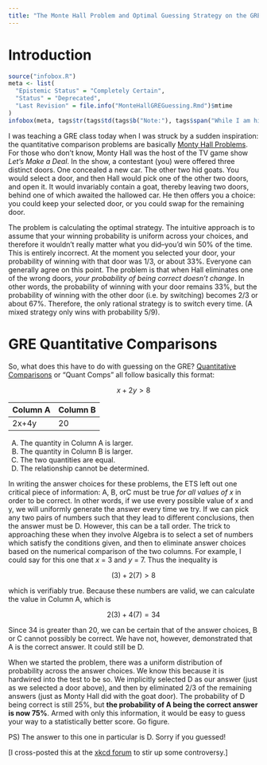 ```yaml
---
title: "The Monte Hall Problem and Optimal Guessing Strategy on the GRE"
---
```


# Introduction

```r
source("infobox.R")
meta <- list(
  "Epistemic Status" = "Completely Certain",
  "Status" = "Deprecated",
  "Last Revision" = file.info("MonteHallGREGuessing.Rmd")$mtime
)
infobox(meta, tags$tr(tags$td(tags$b("Note:"), tags$span("While I am highly certain about the credibility of this technique, I've deprecated this article because the GRE has removed quantitative comparisons from its curriculum. I am leaving the essay up because I have yet to see any other practical application of the Monte Hall Problem."), colspan=2)))
```

I was teaching a GRE class today when I was struck by a sudden inspiration: the quantitative comparison problems are basically [Monty Hall Problems](http://en.wikipedia.org/wiki/Monty_Hall_problem). For those who don't know, Monty Hall was the host of the TV game show _Let's Make a Deal_. In the show, a contestant (you) were offered three distinct doors. One concealed a new car. The other two hid goats. You would select a door, and then Hall would pick one of the other two doors, and open it. It would invariably contain a goat, thereby leaving two doors, behind one of which awaited the hallowed car. He then offers you a choice: you could keep your selected door, or you could swap for the remaining door. 

The problem is calculating the optimal strategy. The intuitive approach is to assume that your winning probability is uniform across your choices, and therefore it wouldn't really matter what you did--you'd win 50% of the time. This is entirely incorrect. At the moment you selected your door, your probability of winning with that door was 1/3, or about 33%. Everyone can generally agree on this point. The problem is that when Hall eliminates one of the wrong doors, _your probability of being correct doesn't change_. In other words, the probability of winning with your door remains 33%, but the probability of winning with the other door (i.e. by switching) becomes 2/3 or about 67%. Therefore, the only rational strategy is to switch every time. (A mixed strategy only wins with probability 5/9).

# GRE Quantitative Comparisons

So, what does this have to do with guessing on the GRE? [Quantitative Comparisons](http://www.ets.org/gre/general/prepare/sample_questions/quantitative/comparison) or "Quant Comps" all follow basically this format:

$$x + 2y > 8$$

|Column A|Column B|
|:-------|:-------|
| 2x+4y  | 20     |

A) The quantity in Column A is larger.
B) The quantity in Column B is larger.
C) The two quantities are equal.
D) The relationship cannot be determined.</pre>

In writing the answer choices for these problems, the ETS left out one critical piece of information: A, B, orC must be true _for all values of x_ in order to be correct. In other words, if we use every possible value of x and y, we will uniformly generate the answer every time we try. If we can pick any two pairs of numbers such that they lead to different conclusions, then the answer must be D. However, this can be a tall order. The trick to approaching these when they involve Algebra is to select a set of numbers which satisfy the conditions given, and then to eliminate answer choices based on the numerical comparison of the two columns. For example, I could say for this one that _x_ = 3 and _y_ = 7. Thus the inequality is

$$(3) + 2(7) > 8$$

which is verifiably true. Because these numbers are valid, we can calculate the value in Column A, which is

$$2(3) + 4(7) = 34$$

Since 34 is greater than 20, we can be certain that of the answer choices, B or C cannot possibly be correct. We have not, however, demonstrated that A is the correct answer. It could still be D.

When we started the problem, there was a uniform distribution of probability across the answer choices. We know this because it is hardwired into the test to be so. We implicitly selected D as our answer (just as we selected a door above), and then by eliminated 2/3 of the remaining answers (just as Monty Hall did with the goat door). The probability of D being correct is still 25%, but **the probability of A being the correct answer is now 75%**. Armed with only this information, it would be easy to guess your way to a statistically better score. Go figure.

PS) The answer to this one in particular is D. Sorry if you guessed!

[I cross-posted this at the [xkcd forum](http://forums.xkcd.com/viewtopic.php?f=17&t=69293) to stir up some controversy.]
